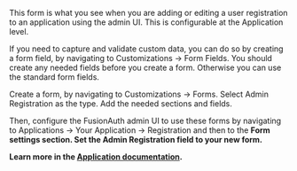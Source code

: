 
This form is what you see when you are adding or editing a user registration to an application using the admin UI. This is configurable at the Application level.

If you need to capture and validate custom data, you can do so by creating a form field, by navigating to <Breadcrumb>Customizations -> Form Fields</Breadcrumb>. You should create any needed fields before you create a form. Otherwise you can use the standard form fields.

Create a form, by navigating to <Breadcrumb>Customizations -> Forms</Breadcrumb>. Select <InlineUIElement>Admin Registration</InlineUIElement> as the type. Add the needed sections and fields.

Then, configure the FusionAuth admin UI to use these forms by navigating to <Breadcrumb>Applications -> Your Application -> Registration</strong> and then to the <strong>Form settings</Breadcrumb> section. Set the <InlineField>Admin Registration</InlineField> field to your new form.

Learn more in the [Application documentation](/docs/get-started/core-concepts/applications#registration).

